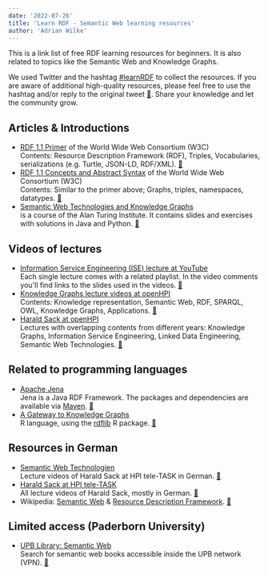 ```yaml
---
date: '2022-07-26'
title: 'Learn RDF - Semantic Web learning resources'
author: 'Adrian Wilke'
---
```


This is a link list of free RDF learning resources for beginners.
It is also related to topics like the Semantic Web and Knowledge Graphs.

We used Twitter and the hashtag [#learnRDF](https://twitter.com/search?q=%23learnRDF&src=typed_query) to collect the resources.
If you are aware of additional high-quality resources, please feel free to use the hashtag and/or reply to the original tweet [🐣](https://twitter.com/DiceResearch/status/1473292972334755840). Share your knowledge and let the community grow.


## Articles & Introductions

- [RDF 1.1 Primer](https://w3.org/TR/rdf11-primer/) of the World Wide Web Consortium (W3C)  
  Contents: Resource Description Framework (RDF), Triples, Vocabularies, serializations (e.g. Turtle, JSON-LD, RDF/XML).
  [🐣](https://twitter.com/DiceResearch/status/1473293240149368835)
- [RDF 1.1 Concepts and Abstract Syntax](https://w3.org/TR/rdf11-concepts/) of the World Wide Web Consortium (W3C)  
  Contents: Similar to the primer above; Graphs, triples, namespaces, datatypes.
  [🐣](https://twitter.com/DiceResearch/status/1473293240149368835)
- [Semantic Web Technologies and Knowledge Graphs](https://github.com/turing-knowledge-graphs/teaching/tree/main/city)  
  is a course of the Alan Turing Institute. It contains slides and exercises with solutions in Java and Python.
  [🐣](https://twitter.com/ejimenez_ruiz/status/1473963637895319556)


## Videos of lectures

- [Information Service Engineering (ISE) lecture at YouTube](https://www.youtube.com/c/ISEFIZKarlsruhe/playlists?view=50&sort=dd&shelf_id=2)  
  Each single lecture comes with a related playlist. In the video comments you'll find links to the slides used in the videos.
  [🐣](https://twitter.com/adrianwilke/status/1473294143216623617)
- [Knowledge Graphs lecture videos at openHPI](https://open.hpi.de/courses/knowledgegraphs2020)  
  Contents: Knowledge representation, Semantic Web, RDF, SPARQL, OWL, Knowledge Graphs, Applications.
  [🐣](https://twitter.com/adrianwilke/status/1473294143216623617)
- [Harald Sack at openHPI](https://open.hpi.de/courses?q=Harald%20Sack)  
  Lectures with overlapping contents from different years: Knowledge Graphs, Information Service Engineering, Linked Data Engineering, Semantic Web Technologies.
  [🐣](https://twitter.com/adrianwilke/status/1473294143216623617)


## Related to programming languages

- [Apache Jena](https://jena.apache.org/tutorials/rdf_api.html)  
  Jena is a Java RDF Framework. The packages and dependencies are available via [Maven](https://mvnrepository.com/artifact/org.apache.jena).
  [🐣](https://twitter.com/UQudus/status/1481582218082459650)
- [A Gateway to Knowledge Graphs](https://ldtim-kgwithr.netlify.app/)  
  R language, using the [rdflib](https://cran.r-project.org/web/packages/rdflib/) R package.
  [🐣](https://twitter.com/NovasTaylor/status/1478489804220383240)


## Resources in German

- [Semantic Web Technologien](https://tele-task.de/series/971/)  
  Lecture videos of Harald Sack at HPI tele-TASK in German.
  [🐣](https://twitter.com/adrianwilke/status/1479145128170242052)
- [Harald Sack at HPI tele-TASK](https://tele-task.de/lecturer/15/)  
  All lecture videos of Harald Sack, mostly in German.
  [🐣](https://twitter.com/adrianwilke/status/1479145128170242052)
- Wikipedia: [Semantic Web](https://de.wikipedia.org/wiki/Semantic_Web)
  & [Resource Description Framework](https://de.wikipedia.org/wiki/Resource_Description_Framework).
  [🐣](https://twitter.com/adrianwilke/status/1479145324748935172)


## Limited access (Paderborn University)

- [UPB Library: Semantic Web](https://kurzelinks.de/upbrdf)  
  Search for semantic web books accessible inside the UPB network (VPN).
  [🐣](https://twitter.com/MAhmedSherif/status/1473593832969318408)
